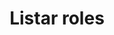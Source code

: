 ---
title: "Listar roles"
description: "Obtiene la lista de todos los roles registradas en el sistema."
slug: "roles/listarRoles"
---